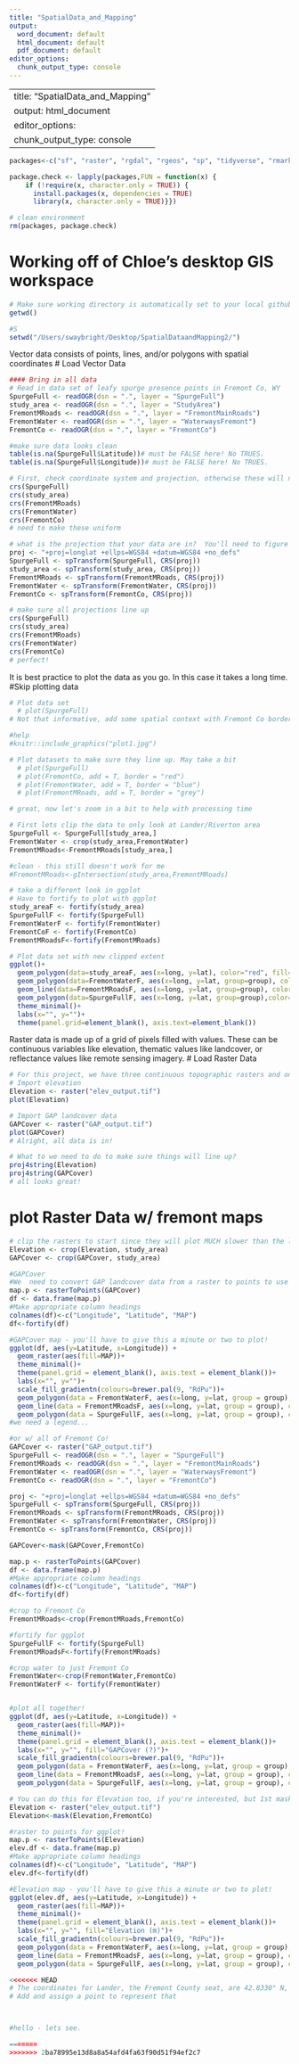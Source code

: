 ```yaml
---
title: "SpatialData_and_Mapping"
output:
  word_document: default
  html_document: default
  pdf_document: default
editor_options:
  chunk_output_type: console
---
```

---
title: "SpatialData_and_Mapping"
output: html_document
editor_options: 
  chunk_output_type: console
---

```R
packages<-c("sf", "raster", "rgdal", "rgeos", "sp", "tidyverse", "rmarkdown", "RColorBrewer","knitr")

package.check <- lapply(packages,FUN = function(x) {
    if (!require(x, character.only = TRUE)) {
      install.packages(x, dependencies = TRUE)
      library(x, character.only = TRUE)}})

# clean environment
rm(packages, package.check)
```

# Working off of Chloe's desktop GIS workspace
```r
# Make sure working directory is automatically set to your local github folder
getwd()

#S
setwd("/Users/swaybright/Desktop/SpatialDataandMapping2/")
```
Vector data consists of points, lines, and/or polygons with spatial coordinates
# Load Vector Data
```r
#### Bring in all data
# Read in data set of leafy spurge presence points in Fremont Co, WY
SpurgeFull <- readOGR(dsn = ".", layer = "SpurgeFull")
study_area <- readOGR(dsn = ".", layer = "StudyArea")
FremontMRoads <- readOGR(dsn = ".", layer = "FremontMainRoads")
FremontWater <- readOGR(dsn = ".", layer = "WaterwaysFremont")
FremontCo <- readOGR(dsn = ".", layer = "FremontCo")

#make sure data looks clean
table(is.na(SpurgeFull$Latitude))# must be FALSE here! No TRUES. 
table(is.na(SpurgeFull$Longitude))# must be FALSE here! No TRUES. 
```

```r

# First, check coordinate system and projection, otherwise these will not align
crs(SpurgeFull)
crs(study_area)
crs(FremontMRoads)
crs(FremontWater)
crs(FremontCo)
# need to make these uniform

# what is the projection that your data are in?  You'll need to figure this out and specify below
proj <- "+proj=longlat +ellps=WGS84 +datum=WGS84 +no_defs"
SpurgeFull <- spTransform(SpurgeFull, CRS(proj))
study_area <- spTransform(study_area, CRS(proj))
FremontMRoads <- spTransform(FremontMRoads, CRS(proj))
FremontWater <- spTransform(FremontWater, CRS(proj))
FremontCo <- spTransform(FremontCo, CRS(proj))

# make sure all projections line up
crs(SpurgeFull)
crs(study_area)
crs(FremontMRoads)
crs(FremontWater)
crs(FremontCo)
# perfect!
```

It is best practice to plot the data as you go. In this case it takes a long time.
#Skip plotting data
```r

# Plot data set
  # plot(SpurgeFull)
# Not that informative, add some spatial context with Fremont Co border and a plot again

#help
#knitr::include_graphics("plot1.jpg")

# Plot datasets to make sure they line up. May take a bit
  # plot(SpurgeFull)
  # plot(FremontCo, add = T, border = "red")
  # plot(FremontWater, add = T, border = "blue")
  # plot(FremontMRoads, add = T, border = "grey")

# great, now let's zoom in a bit to help with processing time
```

```r

# First lets clip the data to only look at Lander/Riverton area
SpurgeFull <- SpurgeFull[study_area,]
FremontWater <- crop(study_area,FremontWater)
FremontMRoads<-FremontMRoads[study_area,]

#clean - this still doesn't work for me
#FremontMRoads<-gIntersection(study_area,FremontMRoads)

# take a different look in ggplot
# Have to fortify to plot with ggplot
study_areaF <- fortify(study_area)
SpurgeFullF <- fortify(SpurgeFull)
FremontWaterF <- fortify(FremontWater)
FremontCoF <- fortify(FremontCo)
FremontMRoadsF<-fortify(FremontMRoads) 

# Plot data set with new clipped extent
ggplot()+
  geom_polygon(data=study_areaF, aes(x=long, y=lat), color="red", fill="grey")+
  geom_polygon(data=FremontWaterF, aes(x=long, y=lat, group=group), color="blue")+    
  geom_line(data=FremontMRoadsF, aes(x=long, y=lat, group=group), color="black")+ #still outside of bounds 
  geom_polygon(data=SpurgeFullF, aes(x=long, y=lat, group=group),color="chartreuse")+  
  theme_minimal()+
  labs(x="", y="")+
  theme(panel.grid=element_blank(), axis.text=element_blank())

```

Raster data is made up of a grid of pixels filled with values. These can be continuous variables like elevation, thematic values like landcover, or reflectance values like remote sensing imagery. 
# Load Raster Data
```r
# For this project, we have three continuous topographic rasters and one thematic landcover raster
# Import elevation
Elevation <- raster("elev_output.tif")
plot(Elevation)

# Import GAP landcover data
GAPCover <- raster("GAP_output.tif")
plot(GAPCover)
# Alright, all data is in!

# What to we need to do to make sure things will line up?
proj4string(Elevation)
proj4string(GAPCover)
# all looks great!

```

# plot Raster Data w/ fremont maps
```r
# clip the rasters to start since they will plot MUCH slower than the lines or polygons.
Elevation <- crop(Elevation, study_area)
GAPCover <- crop(GAPCover, study_area)

#GAPCover
#We  need to convert GAP landcover data from a raster to points to use in ggplot!
map.p <- rasterToPoints(GAPCover)
df <- data.frame(map.p)
#Make appropriate column headings
colnames(df)<-c("Longitude", "Latitude", "MAP")
df<-fortify(df)

#GAPCover map - you'll have to give this a minute or two to plot!
ggplot(df, aes(y=Latitude, x=Longitude)) +
  geom_raster(aes(fill=MAP))+
  theme_minimal()+
  theme(panel.grid = element_blank(), axis.text = element_blank())+
  labs(x="", y="")+
  scale_fill_gradientn(colours=brewer.pal(9, "RdPu"))+
  geom_polygon(data = FremontWaterF, aes(x=long, y=lat, group = group), color = "blue")+
  geom_line(data = FremontMRoadsF, aes(x=long, y=lat, group = group), color = "black")+
  geom_polygon(data = SpurgeFullF, aes(x=long, y=lat, group = group), color ="chartreuse")
#we need a legend... 

#or w/ all of Fremont Co!
GAPCover <- raster("GAP_output.tif")
SpurgeFull <- readOGR(dsn = ".", layer = "SpurgeFull")
FremontMRoads <- readOGR(dsn = ".", layer = "FremontMainRoads")
FremontWater <- readOGR(dsn = ".", layer = "WaterwaysFremont")
FremontCo <- readOGR(dsn = ".", layer = "FremontCo")

proj <- "+proj=longlat +ellps=WGS84 +datum=WGS84 +no_defs"
SpurgeFull <- spTransform(SpurgeFull, CRS(proj))
FremontMRoads <- spTransform(FremontMRoads, CRS(proj))
FremontWater <- spTransform(FremontWater, CRS(proj))
FremontCo <- spTransform(FremontCo, CRS(proj))

GAPCover<-mask(GAPCover,FremontCo)

map.p <- rasterToPoints(GAPCover)
df <- data.frame(map.p)
#Make appropriate column headings
colnames(df)<-c("Longitude", "Latitude", "MAP")
df<-fortify(df)

#crop to Fremont Co
FremontMRoads<-crop(FremontMRoads,FremontCo)

#fortify for ggplot
SpurgeFullF <- fortify(SpurgeFull)
FremontMRoadsF<-fortify(FremontMRoads)

#crop water to just Fremont Co
FremontWater<-crop(FremontWater,FremontCo)
FremontWaterF <- fortify(FremontWater)


#plot all together!
ggplot(df, aes(y=Latitude, x=Longitude)) +
  geom_raster(aes(fill=MAP))+
  theme_minimal()+
  theme(panel.grid = element_blank(), axis.text = element_blank())+
  labs(x="", y="", fill="GAPCover (?)")+
  scale_fill_gradientn(colours=brewer.pal(9, "RdPu"))+
  geom_polygon(data = FremontWaterF, aes(x=long, y=lat, group = group), color = "blue")+
  geom_line(data = FremontMRoadsF, aes(x=long, y=lat, group = group), color = "black")+
  geom_polygon(data = SpurgeFullF, aes(x=long, y=lat, group = group), color ="chartreuse")

# You can do this for Elevation too, if you're interested, but 1st mask it first to Fremont Co!
Elevation <- raster("elev_output.tif")
Elevation<-mask(Elevation,FremontCo)

#raster to points for ggplot!
map.p <- rasterToPoints(Elevation)
elev.df <- data.frame(map.p)
#Make appropriate column headings
colnames(df)<-c("Longitude", "Latitude", "MAP")
elev.df<-fortify(df)

#Elevation map - you'll have to give this a minute or two to plot!
ggplot(elev.df, aes(y=Latitude, x=Longitude)) +
  geom_raster(aes(fill=MAP))+
  theme_minimal()+
  theme(panel.grid = element_blank(), axis.text = element_blank())+
  labs(x="", y="", fill="Elevation (m)")+
  scale_fill_gradientn(colours=brewer.pal(9, "RdPu"))+
  geom_polygon(data = FremontWaterF, aes(x=long, y=lat, group = group), color = "blue")+
  geom_line(data = FremontMRoadsF, aes(x=long, y=lat, group = group), color = "black")+
  geom_polygon(data = SpurgeFullF, aes(x=long, y=lat, group = group), color ="chartreuse")

<<<<<<< HEAD
# The coordinates for Lander, the Fremont County seat, are 42.8330° N, 108.7307° W
# Add and assign a point to represent that



#hello - lets see.

=======
>>>>>>> 2ba78995e13d8a8a54afd4fa63f90d51f94ef2c7
```
